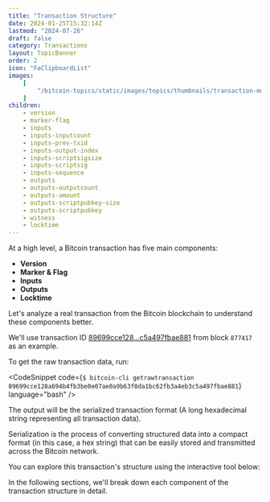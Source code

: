 ```yaml
---
title: "Transaction Structure"
date: 2024-01-25T15:32:14Z
lastmod: "2024-07-26"
draft: false
category: Transactions
layout: TopicBanner
order: 2
icon: "FaClipboardList"
images:
    [
        "/bitcoin-topics/static/images/topics/thumbnails/transaction-module/tx-component.webp"
    ]
children:
    - version
    - marker-flag
    - inputs
    - inputs-inputcount
    - inputs-prev-txid
    - inputs-output-index
    - inputs-scriptsigsize
    - inputs-scriptsig
    - inputs-sequence
    - outputs
    - outputs-outputcount
    - outputs-amount
    - outputs-scriptpubkey-size
    - outputs-scriptpubkey
    - witness
    - locktime
---
```


At a high level, a Bitcoin transaction has five main components:

-   **Version**
-   **Marker & Flag**
-   **Inputs**
-   **Outputs**
-   **Locktime**

Let's analyze a real transaction from the Bitcoin blockchain to understand these components better.

We'll use transaction ID [89699cce128...c5a497fbae881](https://mempool.space/tx/89699cce128a694b4fb3be0e07ae0a9b63f0da1bc62fb3a4eb3c5a497fbae881) from block `877417` as an example.

To get the raw transaction data, run:

<CodeSnippet
    code={`$ bitcoin-cli getrawtransaction 89699cce128a694b4fb3be0e07ae0a9b63f0da1bc62fb3a4eb3c5a497fbae881`}
    language="bash"
/>

The output will be the serialized transaction format (A long hexadecimal string representing all transaction data).

<CodeSnippet
    code="010000000114e68f759adcfe66c6aa77d38dc0816cbecf3e9e12d76794f3f9e34c9b1a6e5e000000006b483045022100b18dd5124cf2fcd31af3747a55ed941867f781c340007d9d86dae9e04fa8933f02200bdf817b2e6122ba97b8de40541728ead3988df7462241d6ce70e0f6788e126c012102cd3dfbe89ebca9ee2cfeb5d36234c7d33bce1c329f8a0a318271a48fb9d259d2ffffffff0132aa3200000000002251205805e61a8cc830846e039fa137e791c65b489c9083d14d05a26caebb10d9bf7600000000"
    language="text"
    showLineNumbers={false}
/>
<ExpandableAlert title="What is Serialization?" type="info" expandable={false}>
    Serialization is the process of converting structured data into a compact
    format (in this case, a hex string) that can be easily stored and
    transmitted across the Bitcoin network.
</ExpandableAlert>

You can explore this transaction's structure using the interactive tool below:

<TransactionCreation />

In the following sections, we'll break down each component of the transaction structure in detail.
